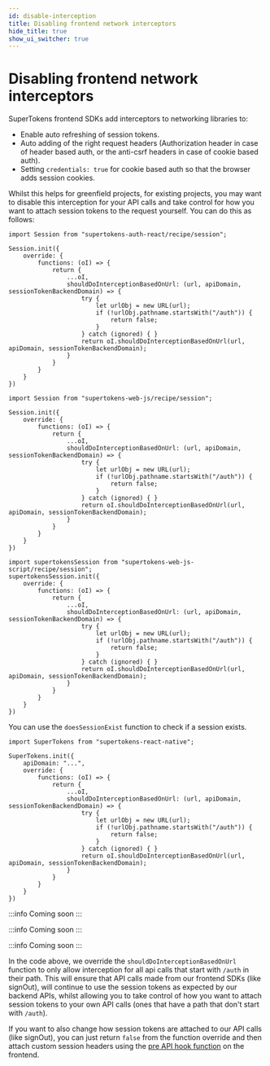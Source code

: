 ```yaml
---
id: disable-interception
title: Disabling frontend network interceptors
hide_title: true
show_ui_switcher: true
---
```


<!-- COPY DOCS -->
<!-- ./session/common-customizations/sessions/disable-interception.mdx -->


# Disabling frontend network interceptors

SuperTokens frontend SDKs add interceptors to networking libraries to:
- Enable auto refreshing of session tokens.
- Auto adding of the right request headers (Authorization header in case of header based auth, or the anti-csrf headers in case of cookie based auth).
- Setting `credentials: true` for cookie based auth so that the browser adds session cookies.

Whilst this helps for greenfield projects, for existing projects, you may want to disable this interception for your API calls and take control for how you want to attach session tokens to the request yourself. You can do this as follows:


<PreBuiltOrCustomUISwitcher>

<PreBuiltUIContent>

<FrontendPreBuiltUITabs>

<TabItem value="reactjs">

```tsx
import Session from "supertokens-auth-react/recipe/session";

Session.init({
    override: {
        functions: (oI) => {
            return {
                ...oI,
                shouldDoInterceptionBasedOnUrl: (url, apiDomain, sessionTokenBackendDomain) => {
                    try {
                        let urlObj = new URL(url);
                        if (!urlObj.pathname.startsWith("/auth")) {
                            return false;
                        }
                    } catch (ignored) { }
                    return oI.shouldDoInterceptionBasedOnUrl(url, apiDomain, sessionTokenBackendDomain);
                }
            }
        }
    }
})
```

</TabItem>

</FrontendPreBuiltUITabs>

</PreBuiltUIContent>
<CustomUIContent>

<FrontendCustomUITabs>
<TabItem value="web">

<NpmOrScriptTabs>
<TabItem value="npm">

```tsx
import Session from "supertokens-web-js/recipe/session";

Session.init({
    override: {
        functions: (oI) => {
            return {
                ...oI,
                shouldDoInterceptionBasedOnUrl: (url, apiDomain, sessionTokenBackendDomain) => {
                    try {
                        let urlObj = new URL(url);
                        if (!urlObj.pathname.startsWith("/auth")) {
                            return false;
                        }
                    } catch (ignored) { }
                    return oI.shouldDoInterceptionBasedOnUrl(url, apiDomain, sessionTokenBackendDomain);
                }
            }
        }
    }
})
```

</TabItem>
<TabItem value="script">

```tsx
import supertokensSession from "supertokens-web-js-script/recipe/session";
supertokensSession.init({
    override: {
        functions: (oI) => {
            return {
                ...oI,
                shouldDoInterceptionBasedOnUrl: (url, apiDomain, sessionTokenBackendDomain) => {
                    try {
                        let urlObj = new URL(url);
                        if (!urlObj.pathname.startsWith("/auth")) {
                            return false;
                        }
                    } catch (ignored) { }
                    return oI.shouldDoInterceptionBasedOnUrl(url, apiDomain, sessionTokenBackendDomain);
                }
            }
        }
    }
})
```

</TabItem>
</NpmOrScriptTabs>

</TabItem>

<TabItem value="mobile">

<FrontendMobileSubTabs>

<TabItem value="reactnative">

You can use the `doesSessionExist` function to check if a session exists.

```tsx
import SuperTokens from "supertokens-react-native";

SuperTokens.init({
    apiDomain: "...",
    override: {
        functions: (oI) => {
            return {
                ...oI,
                shouldDoInterceptionBasedOnUrl: (url, apiDomain, sessionTokenBackendDomain) => {
                    try {
                        let urlObj = new URL(url);
                        if (!urlObj.pathname.startsWith("/auth")) {
                            return false;
                        }
                    } catch (ignored) { }
                    return oI.shouldDoInterceptionBasedOnUrl(url, apiDomain, sessionTokenBackendDomain);
                }
            }
        }
    }
})
```

</TabItem>

<TabItem value="android">

:::info
Coming soon
:::

</TabItem>

<TabItem value="ios">

:::info
Coming soon
:::


</TabItem>

<TabItem value="flutter">

:::info
Coming soon
:::


</TabItem>

</FrontendMobileSubTabs>

</TabItem>

</FrontendCustomUITabs>

</CustomUIContent>

</PreBuiltOrCustomUISwitcher>

In the code above, we override the `shouldDoInterceptionBasedOnUrl` function to only allow interception for all api calls that start with `/auth` in their path. This will ensure that API calls made from our frontend SDKs (like signOut), will continue to use the session tokens as expected by our backend APIs, whilst allowing you to take control of how you want to attach session tokens to your own API calls (ones that have a path that don't start with `/auth`).

If you want to also change how session tokens are attached to our API calls (like signOut), you can just return `false` from the function override and then attach custom session headers using the [pre API hook function](../../advanced-customizations/frontend-hooks/pre-api) on the frontend.